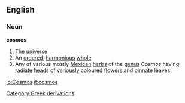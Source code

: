 ==English==
===Noun===
{{wikipedia}}
'''cosmos'''
#The [[universe]]
#An [[order]]ed, [[harmonious]] [[whole]]
#Any of various mostly [[Mexican]] [[herb]]s of the [[genus]] ''Cosmos'' having [[radiate]] [[head]]s of [[variously]] coloured [[flower]]s and [[pinnate]] leaves
[[Category:Greek derivations]]

[[io:Cosmos]]
[[it:cosmos]]